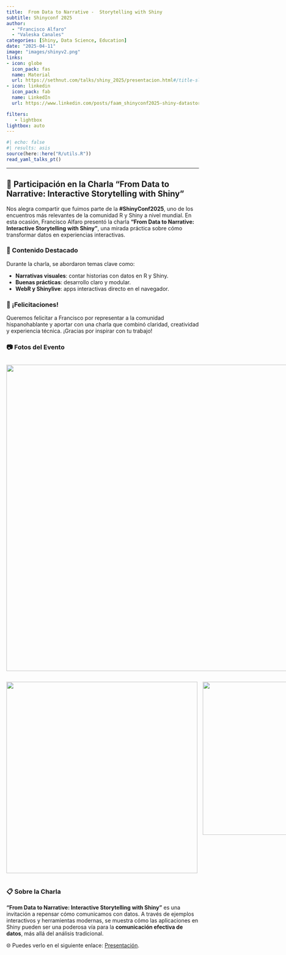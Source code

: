 ```yaml
---
title:  From Data to Narrative -  Storytelling with Shiny
subtitle: Shinyconf 2025
author: 
  - "Francisco Alfaro"
  - "Valeska Canales"
categories: [Shiny, Data Science, Education]
date: "2025-04-11"
image: "images/shinyv2.png"
links:
- icon: globe
  icon_pack: fas
  name: Material
  url: https://sethnut.com/talks/shiny_2025/presentacion.html#/title-slide
- icon: linkedin
  icon_pack: fab
  name: LinkedIn
  url: https://www.linkedin.com/posts/faam_shinyconf2025-shiny-datastorytelling-activity-7317919062485839872-RIZs?utm_source=share&utm_medium=member_desktop&rcm=ACoAABW-gAgB7do22NXOYm3_l0xBh_2h985EFvc

filters:
   - lightbox
lightbox: auto
---
```


```r
#| echo: false
#| results: asis
source(here::here("R/utils.R"))
read_yaml_talks_pt()
```

------------------------------------------------------------------------

## 🎉 Participación en la Charla **"From Data to Narrative: Interactive Storytelling with Shiny"**

Nos alegra compartir que fuimos parte de la **#ShinyConf2025**, uno de los encuentros más relevantes de la comunidad R y Shiny a nivel mundial. En esta ocasión, Francisco Alfaro presentó la charla **"From Data to Narrative: Interactive Storytelling with Shiny"**, una mirada práctica sobre cómo transformar datos en experiencias interactivas.

### 🌟 Contenido Destacado

Durante la charla, se abordaron temas clave como:

-   **Narrativas visuales**: contar historias con datos en R y Shiny.\
-   **Buenas prácticas**: desarrollo claro y modular.\
-   **WebR y Shinylive**: apps interactivas directo en el navegador.

### 👏 ¡Felicitaciones!

Queremos felicitar a Francisco por representar a la comunidad hispanohablante y aportar con una charla que combinó claridad, creatividad y experiencia técnica. ¡Gracias por inspirar con tu trabajo!

### 📷 Fotos del Evento


::: {style="display: grid; grid-template-columns: repeat(1, 1fr); grid-gap: 1em;"}
![](images/img_01.png){group="gallery" width="800"}
:::

::: {style="display: grid; grid-template-columns: repeat(2, 1fr); grid-gap: 1em;"}
![](images/img_03.png){group="gallery" width="500"}

![](images/img_02.png){group="gallery" width="400"}
:::


### 📋 Sobre la Charla

**"From Data to Narrative: Interactive Storytelling with Shiny"** es una invitación a repensar cómo comunicamos con datos. A través de ejemplos interactivos y herramientas modernas, se muestra cómo las aplicaciones en Shiny pueden ser una poderosa vía para la **comunicación efectiva de datos**, más allá del análisis tradicional.

🌐 Puedes verlo en el siguiente enlace: [Presentación](https://sethnut.com/talks/shiny_2025/presentacion.html#/title-slide).
